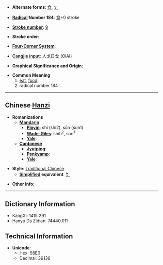 * '''Alternate forms''': [[食]], [[饣]]

* '''[[Wiktionary:Chinese radical index| Radical]] Number 184''': [[Wiktionary:Chinese radical index 食|食]]+0 stroke

* '''[[Wiktionary:Chinese total strokes index|Stroke number]]''': [[Wiktionary:Chinese total strokes index 9|9]]

* '''Stroke order''': 

* '''[[Wiktionary:Chinese four corner index|Four-Corner System]]''': 

* '''[[Wiktionary:Chinese Cangjie index|Cangjie input]]''': 人戈日戈 (OIAI)

* '''Graphical Significance and Origin''': 

* '''Common Meaning'''
*#[[eat]], [[food]]
*# radical number 184


----

== Chinese [[Hanzi]] ==

* '''Romanizations'''
** '''[[Mandarin]]'''
*** '''[[Pinyin]]''': shí (shi2), sūn (sun1)
*** '''[[Wade-Giles]]''': shih<sup>2</sup>, sun<sup>1</sup>
*** '''[[Yale]]''': 
** '''[[Cantonese]]'''
*** '''[[Jyutping]]''':
*** '''[[Penkyamp]]''': 
*** '''[[Yale]]''': 

* '''Style''': [[Traditional Chinese]] 
** '''[[Simplified Chinese|Simplified]] equivalent''': [[饣]]

* '''Other info''': 

----

== Dictionary Information ==

* KangXi: 1415.291
* Hanyu Da Zidian: 74440.011

== Technical Information ==

* '''Unicode''':
** Hex: 98E0
** Decimal: 39136